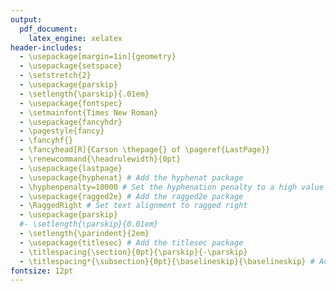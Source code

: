 ```yaml
---
output:
  pdf_document:
    latex_engine: xelatex
header-includes:
  - \usepackage[margin=1in]{geometry}
  - \usepackage{setspace}
  - \setstretch{2}
  - \usepackage{parskip}
  - \setlength{\parskip}{.01em}
  - \usepackage{fontspec}
  - \setmainfont{Times New Roman}
  - \usepackage{fancyhdr}
  - \pagestyle{fancy}
  - \fancyhf{}
  - \fancyhead[R]{Carson \thepage{} of \pageref{LastPage}}
  - \renewcommand{\headrulewidth}{0pt}
  - \usepackage{lastpage}
  - \usepackage{hyphenat} # Add the hyphenat package
  - \hyphenpenalty=10000 # Set the hyphenation penalty to a high value
  - \usepackage{ragged2e} # Add the ragged2e package
  - \RaggedRight # Set text alignment to ragged right
  - \usepackage{parskip}
  #- \setlength{\parskip}{0.01em}
  - \setlength{\parindent}{2em}
  - \usepackage{titlesec} # Add the titlesec package
  - \titlespacing{\section}{0pt}{\parskip}{-\parskip}
  - \titlespacing*{\subsection}{0pt}{\baselineskip}{\baselineskip} # Adjust the space betwn subheadings and paragraphs
fontsize: 12pt
---
```


\begin{titlepage}
  \centering
  \vspace*{1.95in}
  {Worker Power in Construction Unions\par}
  \vspace{1em}
  {Pre-Hire Agreements and Class Collaboration
\par}
  \vspace{1.2in}
  {Matthew A. Carson\par}
  \vspace{1em}
  {University of California, Los Angeles\par}
  \vspace{1in}
  {Spring 2023\par}
\end{titlepage}